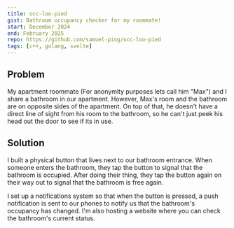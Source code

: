 ```yaml
---
title: occ-loo-pied
gist: Bathroom occupancy checker for my roommate!
start: December 2024
end: February 2025
repo: https://github.com/samuel-ping/occ-loo-pied
tags: [c++, golang, svelte]
---
```


## Problem

My apartment roommate (For anonymity purposes lets call him "Max") and I share a bathroom in our apartment. However, Max's room and the bathroom are on opposite sides of the apartment. On top of that, he doesn't have a direct line of sight from his room to the bathroom, so he can't just peek his head out the door to see if its in use.

## Solution

I built a physical button that lives next to our bathroom entrance. When someone enters the bathroom, they tap the button to signal that the bathroom is occupied. After doing their thing, they tap the button again on their way out to signal that the bathroom is free again.

I set up a notifications system so that when the button is pressed, a push notification is sent to our phones to notify us that the bathroom's occupancy has changed. I'm also hosting a website where you can check the bathroom's current status.
